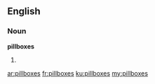 ==English==

===Noun===
'''pillboxes'''

# {{plural of|pillbox}}

[[ar:pillboxes]]
[[fr:pillboxes]]
[[ku:pillboxes]]
[[my:pillboxes]]